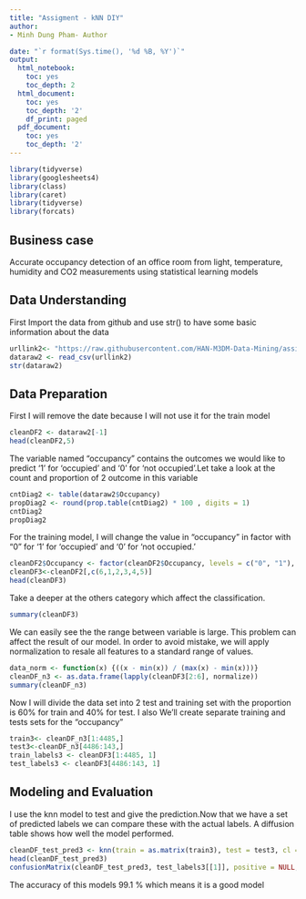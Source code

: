 ---
title: "Assigment - kNN DIY"
author:
- Minh Dung Pham- Author

date: "`r format(Sys.time(), '%d %B, %Y')`"
output:
  html_notebook:
    toc: yes
    toc_depth: 2
  html_document:
    toc: yes
    toc_depth: '2'
    df_print: paged
  pdf_document:
    toc: yes
    toc_depth: '2'
---
```{r, warning=FALSE,message=FALSE}
library(tidyverse)
library(googlesheets4)
library(class)
library(caret)
library(tidyverse)
library(forcats)
```

## Business case
Accurate occupancy detection of an office room from light, temperature, humidity and CO2 measurements using statistical learning models

## Data Understanding
First Import the data from github and use str() to have some basic information about the data
```{r,message=FALSE}
urllink2<- "https://raw.githubusercontent.com/HAN-M3DM-Data-Mining/assignments/master/datasets/KNN-occupancy.csv"
dataraw2 <- read_csv(urllink2)
str(dataraw2)
```
## Data Preparation
First I will remove the date because I will not use it for the train model
```{r}
cleanDF2 <- dataraw2[-1]
head(cleanDF2,5)
```
The variable named "occupancy" contains the outcomes we would like to predict ‘1’ for ‘occupied’ and ‘0’ for ‘not occupied’.Let take a look at the count and proportion of 2 outcome  in this variable
```{r}
cntDiag2 <- table(dataraw2$Occupancy)
propDiag2 <- round(prop.table(cntDiag2) * 100 , digits = 1)
cntDiag2
propDiag2
```
For the training model, I will change the value in "occupancy" in factor with "0" for ‘1’ for ‘occupied’ and ‘0’ for ‘not occupied.’
```{r}
cleanDF2$Occupancy <- factor(cleanDF2$Occupancy, levels = c("0", "1"), labels = c("not occupied", "occupied")) %>% relevel("occupied")
cleanDF3<-cleanDF2[,c(6,1,2,3,4,5)]
head(cleanDF3)
```
Take a deeper at the others category which affect the classification. 
```{r}
summary(cleanDF3)
```
We can easily see the the range between variable is large. This problem can affect the result of our model. In order to avoid mistake, we will apply normalization to resale all features to a standard range of values.
```{r}
data_norm <- function(x) {((x - min(x)) / (max(x) - min(x)))}
cleanDF_n3 <- as.data.frame(lapply(cleanDF3[2:6], normalize))
summary(cleanDF_n3)
```
Now I will divide the data set into 2 test and training set with the proportion is 60% for train and 40% for test. I also We’ll create separate training and tests sets for the "occupancy"
```{r}
train3<- cleanDF_n3[1:4485,]
test3<-cleanDF_n3[4486:143,]
train_labels3 <- cleanDF3[1:4485, 1]
test_labels3 <- cleanDF3[4486:143, 1]
```
## Modeling and Evaluation
 I use the knn model to test and give the prediction.Now that we have a set of predicted labels we can compare these with the actual labels. A diffusion table shows how well the model performed.
```{r,warning=FALSE}
cleanDF_test_pred3 <- knn(train = as.matrix(train3), test = test3, cl = as.matrix(train_labels3), k = 10)
head(cleanDF_test_pred3)
confusionMatrix(cleanDF_test_pred3, test_labels3[[1]], positive = NULL, dnn = c("Prediction", "True"))
```
The accuracy of this models 99.1 % which means it is a good model 
